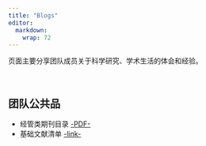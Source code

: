 ```yaml
---
title: "Blogs"
editor: 
  markdown: 
    wrap: 72
---
```


页面主要分享团队成员关于科学研究、学术生活的体会和经验。

&emsp;

## 团队公共品

  - 经管类期刊目录 [-PDF-](/paperlist2024.pdf)
  - 基础文献清单 [-link-](/literlist.html)

